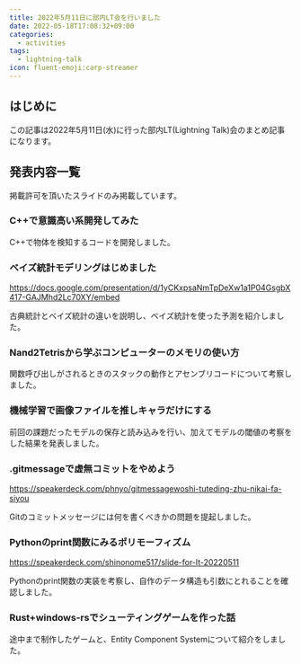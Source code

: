 ```yaml
---
title: 2022年5月11日に部内LT会を行いました
date: 2022-05-18T17:08:32+09:00
categories:
  - activities
tags:
  - lightning-talk
icon: fluent-emoji:carp-streamer
---
```


## はじめに

この記事は2022年5月11日(水)に行った部内LT(Lightning Talk)会のまとめ記事になります。

## 発表内容一覧

掲載許可を頂いたスライドのみ掲載しています。

### C++で意識高い系開発してみた

C++で物体を検知するコードを開発しました。

### ベイズ統計モデリングはじめました

https://docs.google.com/presentation/d/1yCKxpsaNmTpDeXw1a1P04GsgbX417-GAJMhd2Lc70XY/embed

古典統計とベイズ統計の違いを説明し、ベイズ統計を使った予測を紹介しました。

### Nand2Tetrisから学ぶコンピューターのメモリの使い方

関数呼び出しがされるときのスタックの動作とアセンブリコードについて考察しました。

### 機械学習で画像ファイルを推しキャラだけにする

前回の課題だったモデルの保存と読み込みを行い、加えてモデルの閾値の考察をした結果を発表しました。

### .gitmessageで虚無コミットをやめよう

https://speakerdeck.com/phnyo/gitmessagewoshi-tuteding-zhu-nikai-fa-siyou

Gitのコミットメッセージには何を書くべきかの問題を提起しました。

### Pythonのprint関数にみるポリモーフィズム

https://speakerdeck.com/shinonome517/slide-for-lt-20220511

Pythonのprint関数の実装を考察し、自作のデータ構造も引数にとれることを確認しました。

### Rust+windows-rsでシューティングゲームを作った話

途中まで制作したゲームと、Entity Component Systemについて紹介をしました。
